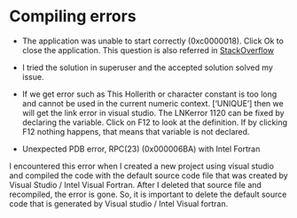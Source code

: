 # Compiling errors

* The application was unable to start correctly (0xc0000018). Click Ok to close 
the application. This question is also referred in [StackOverflow](https://superuser.com/questions/610495/the-application-was-unable-to-start-correctly-0xc0000018-windows-8-x64)
* I tried the solution in superuser and the accepted solution solved my issue. 

* If we get error such as This Hollerith or character constant is too long and 
cannot be used in the current numeric context.   ['UNIQUE'] then we will get the
link error in visual studio. The LNKerror 1120 can be fixed by declaring the 
variable. Click on F12 to look at the definition. If by clicking F12 nothing 
happens, that means that variable is not declared. 

* Unexpected PDB error, RPC(23) (0x000006BA) with Intel Fortran

I encountered this error when I created a new project using visual studio and compiled 
the code with the default source code file that was created by Visual Studio / Intel 
Visual Fortran. After I deleted that source file and recompiled, the error is 
gone. So, it is important to delete the default source code that is generated 
by Visual studio / Intel Visual fortran. 